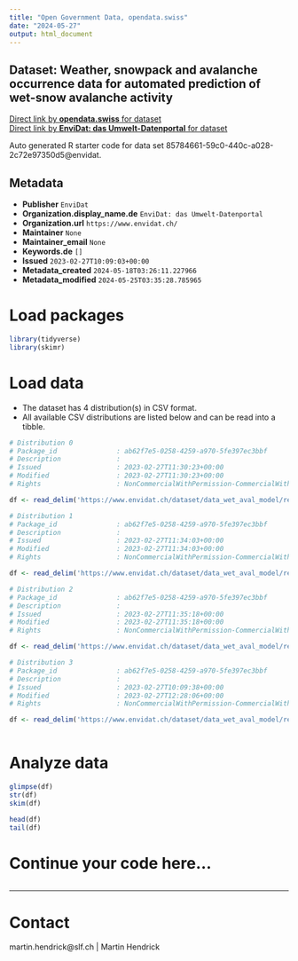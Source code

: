 ```yaml
---
title: "Open Government Data, opendata.swiss"
date: "2024-05-27"
output: html_document
---
```


## Dataset: Weather, snowpack and avalanche occurrence data for automated prediction of wet-snow avalanche activity



[Direct link by **opendata.swiss** for dataset](https://opendata.swiss/de/dataset/weather-snowpack-and-avalanche-occurrence-data-for-automated-prediction-of-wet-snow-avalanche-a)<br>
[Direct link by **EnviDat: das Umwelt-Datenportal** for dataset](https://www.envidat.ch/#/metadata/data_wet_aval_model)

Auto generated R starter code for data set 85784661-59c0-440c-a028-2c72e97350d5@envidat.

## Metadata

- **Publisher** `EnviDat`
- **Organization.display_name.de** `EnviDat: das Umwelt-Datenportal`
- **Organization.url** `https://www.envidat.ch/`
- **Maintainer** `None`
- **Maintainer_email** `None`
- **Keywords.de** `[]`
- **Issued** `2023-02-27T10:09:03+00:00`
- **Metadata_created** `2024-05-18T03:26:11.227966`
- **Metadata_modified** `2024-05-25T03:35:28.785965`


# Load packages

```r

library(tidyverse)
library(skimr)

```

# Load data

-   The dataset has 4 distribution(s) in CSV format.
-   All available CSV distributions are listed below and can be read into a tibble.

```r

# Distribution 0
# Package_id               : ab62f7e5-0258-4259-a970-5fe397ec3bbf
# Description              : 
# Issued                   : 2023-02-27T11:30:23+00:00
# Modified                 : 2023-02-27T11:30:23+00:00
# Rights                   : NonCommercialWithPermission-CommercialWithPermission-ReferenceRequired

df <- read_delim('https://www.envidat.ch/dataset/data_wet_aval_model/resource/42c796be-2f67-42d0-9cbb-ae848903be3d')

# Distribution 1
# Package_id               : ab62f7e5-0258-4259-a970-5fe397ec3bbf
# Description              : 
# Issued                   : 2023-02-27T11:34:03+00:00
# Modified                 : 2023-02-27T11:34:03+00:00
# Rights                   : NonCommercialWithPermission-CommercialWithPermission-ReferenceRequired

df <- read_delim('https://www.envidat.ch/dataset/data_wet_aval_model/resource/8c765e17-5221-4960-97f7-9683be75321d')

# Distribution 2
# Package_id               : ab62f7e5-0258-4259-a970-5fe397ec3bbf
# Description              : 
# Issued                   : 2023-02-27T11:35:18+00:00
# Modified                 : 2023-02-27T11:35:18+00:00
# Rights                   : NonCommercialWithPermission-CommercialWithPermission-ReferenceRequired

df <- read_delim('https://www.envidat.ch/dataset/data_wet_aval_model/resource/3a86f203-df30-4ff2-a2bc-94ba80063e0e')

# Distribution 3
# Package_id               : ab62f7e5-0258-4259-a970-5fe397ec3bbf
# Description              : 
# Issued                   : 2023-02-27T10:09:38+00:00
# Modified                 : 2023-02-27T12:28:06+00:00
# Rights                   : NonCommercialWithPermission-CommercialWithPermission-ReferenceRequired

df <- read_delim('https://www.envidat.ch/dataset/data_wet_aval_model/resource/5919bf40-5bb8-4018-8b19-25927e415a16')



```

# Analyze data

```r

glimpse(df)
str(df)
skim(df)

head(df)
tail(df)

```

# Continue your code here...

```r

```

------------------------------------------------------------------------

# Contact

martin.hendrick@slf.ch | Martin Hendrick
